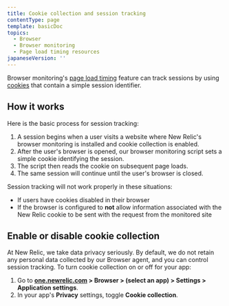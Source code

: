 ```yaml
---
title: Cookie collection and session tracking
contentType: page
template: basicDoc
topics:
  - Browser
  - Browser monitoring
  - Page load timing resources
japaneseVersion: ''
---
```


Browser monitoring's [page load timing](/docs/browser/new-relic-browser/page-load-timing-resources/page-load-timing-process) feature can track sessions by using [cookies](/docs/browser/new-relic-browser/page-load-timing-resources/new-relic-cookies-used-browser#jsessionid) that contain a simple session identifier.

## How it works

Here is the basic process for session tracking:

1. A session begins when a user visits a website where New Relic's browser monitoring is installed and cookie collection is enabled.
2. After the user's browser is opened, our browser monitoring script sets a simple cookie identifying the session.
3. The script then reads the cookie on subsequent page loads.
4. The same session will continue until the user's browser is closed.

Session tracking will not work properly in these situations:

* If users have cookies disabled in their browser
* If the browser is configured to **not** allow information associated with the New Relic cookie to be sent with the request from the monitored site

## Enable or disable cookie collection

At New Relic, we take data privacy seriously. By default, we do not retain any personal data collected by our Browser agent, and you can control session tracking. To turn cookie collection on or off for your app:

1. Go to **[one.newrelic.com](https://one.newrelic.com) > Browser > (select an app) > Settings > Application settings**.
2. In your app's **Privacy** settings, toggle **Cookie collection**.
